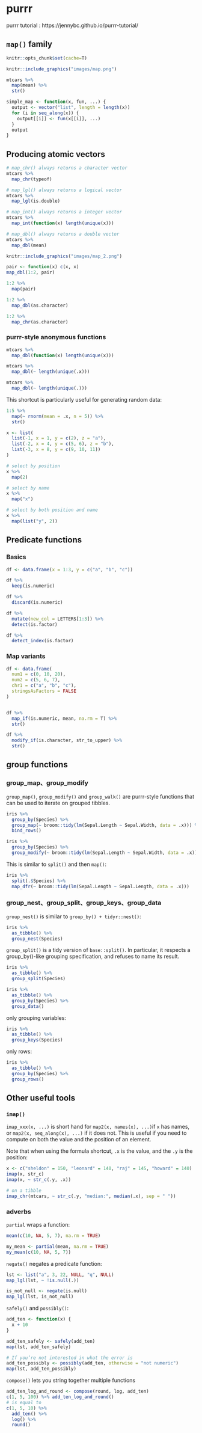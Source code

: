 

# purrr  

purrr tutorial : https://jennybc.github.io/purrr-tutorial/  

## `map()` family  

```r
knitr::opts_chunk$set(cache=T)
```


```r
knitr::include_graphics("images/map.png")
```




```r
mtcars %>%
  map(mean) %>% 
  str()
```

```r
simple_map <- function(x, fun, ...) {
  output <- vector("list", length = length(x))
  for (i in seq_along(x)) {
    output[[i]] <- fun(x[[i]], ...)
  }
  output
}
```

## Producing atomic vectors 

```r
# map_chr() always returns a character vector
mtcars %>%
  map_chr(typeof)
```

```r
# map_lgl() always returns a logical vector
mtcars %>%
  map_lgl(is.double)
```


```r
# map_int() always returns a integer vector
mtcars %>%
  map_int(function(x) length(unique(x)))
```



```r
# map_dbl() always returns a double vector
mtcars %>%
  map_dbl(mean)
```



```r
knitr::include_graphics("images/map_2.png")
```


```r
pair <- function(x) c(x, x)
map_dbl(1:2, pair)
```


```r
1:2 %>%
  map(pair)
```


```r
1:2 %>% 
  map_dbl(as.character)
```
```r
1:2 %>% 
  map_chr(as.character)
```


### purrr-style anonymous functions  

```r
mtcars %>% 
  map_dbl(function(x) length(unique(x)))
```


```r
mtcars %>%
  map_dbl(~ length(unique(.x)))
```

```r
mtcars %>%
  map_dbl(~ length(unique(.)))
```


This shortcut is particularly useful for generating random data:  

```r
1:5 %>%
  map(~ rnorm(mean = .x, n = 5)) %>%
  str()
```


```r
x <- list(
  list(-1, x = 1, y = c(2), z = "a"),
  list(-2, x = 4, y = c(5, 6), z = "b"),
  list(-3, x = 8, y = c(9, 10, 11))
)

# select by position
x %>% 
  map(2)
```

```r
# select by name
x %>% 
  map("x")
```

```r
# select by both position and name
x %>%
  map(list("y", 2))
```




## Predicate functions 


### Basics  

```r
df <- data.frame(x = 1:3, y = c("a", "b", "c"))
```

```r
df %>% 
  keep(is.numeric)
```

```r
df %>% 
  discard(is.numeric)
```



```r
df %>% 
  mutate(new_col = LETTERS[1:3]) %>%
  detect(is.factor)
```

```r
df %>% 
  detect_index(is.factor)
```


### Map variants  


```r
df <- data.frame(
  num1 = c(0, 10, 20),
  num2 = c(5, 6, 7),
  chr1 = c("a", "b", "c"),
  stringsAsFactors = FALSE
)


df %>% 
  map_if(is.numeric, mean, na.rm = T) %>% 
  str()
```

```r
df %>% 
  modify_if(is.character, str_to_upper) %>% 
  str()
```

## group functions

### group_map、group_modify

`group_map()`, `group_modify()` and `group_walk()` are purrr-style functions that can be used to iterate on grouped tibbles.


```r
iris %>% 
  group_by(Species) %>% 
  group_map(~ broom::tidy(lm(Sepal.Length ~ Sepal.Width, data = .x))) %>% 
  bind_rows()
```

```r
iris %>% 
  group_by(Species) %>% 
  group_modify(~ broom::tidy(lm(Sepal.Length ~ Sepal.Width, data = .x)))
```

This is similar to `split()` and then `map()`:  

```r
iris %>% 
  split(.$Species) %>% 
  map_dfr(~ broom::tidy(lm(Sepal.Length ~ Sepal.Length, data = .x)))
```


### group_nest、group_split、group_keys、group_data


`group_nest()` is similar to `group_by() + tidyr::nest()`: 

```r
iris %>% 
  as_tibble() %>%
  group_nest(Species)
```


`group_split()` is a tidy version of `base::split()`. In particular, it respects a group_by()-like grouping specification, and refuses to name its result.


```r
iris %>% 
  as_tibble() %>%
  group_split(Species)
```




```r
iris %>% 
  as_tibble() %>%
  group_by(Species) %>%
  group_data()
```


only grouping variables:  

```r
iris %>% 
  as_tibble() %>%
  group_keys(Species)
```

only rows:  

```r
iris %>% 
  as_tibble() %>%
  group_by(Species) %>% 
  group_rows()
```

## Other useful tools  

### `imap()`  

`imap_xxx(x, ...)` is short hand for `map2(x, names(x), ...)`if `x` has names, or `map2(x, seq_along(x), ...)` if it does not. This is useful if you need to compute on both the value and the position of an element.  

Note that when using the formula shortcut, `.x` is the value, and the `.y` is the position:  

```r
x <- c("sheldon" = 150, "leonard" = 140, "raj" = 145, "howard" = 140)
imap(x, str_c)
imap(x, ~ str_c(.y, .x))

# on a tibble
imap_chr(mtcars, ~ str_c(.y, "median:", median(.x), sep = " "))
```





### adverbs 

`partial` wraps a function:  

```r
mean(c(10, NA, 5, 7), na.rm = TRUE)

my_mean <- partial(mean, na.rm = TRUE)
my_mean(c(10, NA, 5, 7))
```

`negate()` negates a predicate function:  

```r
lst <- list("a", 3, 22, NULL, "q", NULL)
map_lgl(lst, ~ !is.null(.))
```


```r
is_not_null <- negate(is.null)
map_lgl(lst, is_not_null)
```

`safely()` and `possibly()`:  

```r
add_ten <- function(x) {
  x + 10
}

add_ten_safely <- safely(add_ten)
map(lst, add_ten_safely)
```

```r
# If you’re not interested in what the error is
add_ten_possibly <- possibly(add_ten, otherwise = "not numeric")
map(lst, add_ten_possibly)
```

`compose()` lets you string together multiple functions  

```r
add_ten_log_and_round <- compose(round, log, add_ten)
c(1, 5, 100) %>% add_ten_log_and_round()
# is equal to
c(1, 5, 10) %>% 
  add_ten() %>% 
  log() %>% 
  round()
```

